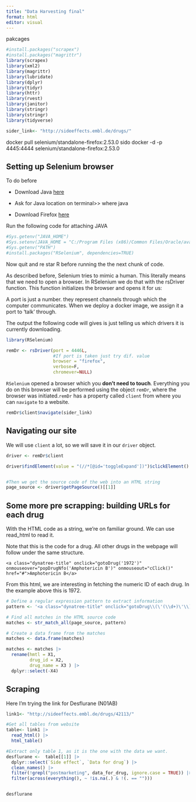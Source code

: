 ```yaml
---
title: "Data Harvesting final"
format: html
editor: visual
---
```


pakcages

```r
#install.packages("scrapex")
#install.packages("magrittr")
library(scrapex)
library(xml2)
library(magrittr)
library(lubridate)
library(dplyr)
library(tidyr)
library(httr)
library(rvest)
library(janitor)
library(stringr)
library(stringr)
library(tidyverse)


```

```r
sider_link<- "http://sideeffects.embl.de/drugs/"
```

docker pull selenium/standalone-firefox:2.53.0 sido docker -d -p 4445:4444 selenium/standalone-firefox:2.53.0

## Setting up Selenium browser

To do before

-   Download Java [here](https://www.oracle.com/java/technologies/downloads/)

-   Ask for Java location on terminal\>\> where java

-   Download Firefox [here](https://www.mozilla.org/es-ES/firefox/new/)

Run the following code for attaching JAVA

```r
#Sys.getenv("JAVA_HOME")
#Sys.setenv(JAVA_HOME = "C:/Program Files (x86)/Common Files/Oracle/ava/javapath/java.exe") 
#Sys.getenv("PATH")
#install.packages("RSelenium", dependencies=TRUE)


```

Now quit and re star R before running the the next chunk of code.

As described before, Selenium tries to mimic a human. This literally means that we need to open a browser. In RSelenium we do that with the rsDriver function. This function initializes the browser and opens it for us:

A port is just a number. they represent channels through which the computer communicates. When we deploy a docker image, we assign it a port to 'talk' through.

The output the following code will gives is just telling us which drivers it is currently downloading.

```r
library(RSelenium)

remDr <- rsDriver(port = 4446L, 
                  #If port is taken just try dif. value
                  browser = "firefox",
                  verbose=F,
                  chromever=NULL)

```

`RSelenium` opened a browser which you **don't need to touch**. Everything you do on this browser will be performed using the object `remDr`, where the browser was initiated.`remDr` has a property called `client` from where you can `navigate` to a website.

```r
remDr$client$navigate(sider_link)


```

## Navigating our site

We will use `client` a lot, so we will save it in our `driver` object.

```r
driver <- remDr$client

driver$findElement(value = "(//*[@id='toggleExpand'])")$clickElement()


#Then we get the source code of the web into an HTML string
page_source <- driver$getPageSource()[[1]]

```

## Some more pre scrapping: building URLs for each drug

With the HTML code as a string, we're on familiar ground. We can use read_html to read it.

Note that this is the code for a drug. All other drugs in the webpage will follow under the same structure.

| `<a class="dynatree-title" onclick="gotoDrug('1972')" onmouseover="popDrugNfo('Amphotericin B')" onmouseout="cClick()" href="#">Amphotericin B</a>`

From this html, we are interesting in fetching the numeric ID of each drug. In the example above this is 1972.

```r
# Define a regular expression pattern to extract information
pattern <- '<a class="dynatree-title" onclick="gotoDrug\\(\'(\\d+)\'\\)" onmouseover="popDrugNfo\\(\'([^\']+)\'\\)" onmouseout="cClick\\(\\)" href="#">([^<]+)</a>'

# Find all matches in the HTML source code
matches <- str_match_all(page_source, pattern)

# Create a data frame from the matches
matches <- data.frame(matches)

matches <- matches |> 
  rename(hmtl = X1,
         drug_id = X2,
         drug_name = X3 ) |> 
  dplyr::select(-X4)

```

## Scraping

Here I'm trying the link for Desflurane (N01AB)

```r

link1<- "http://sideeffects.embl.de/drugs/42113/"

#Get all tables from website
table<- link1 |> 
  read_html() |> 
  html_table()

#Extract only table 1, as it is the one with the data we want.
desflurane <-  table[[1]] |> 
  dplyr::select(`Side effect`, `Data for drug`) |> 
  clean_names() |> 
  filter(!grepl("postmarketing", data_for_drug, ignore.case = TRUE)) |> 
  filter(across(everything(), ~ !is.na(.) & !(. == "")))


desflurane 

```
